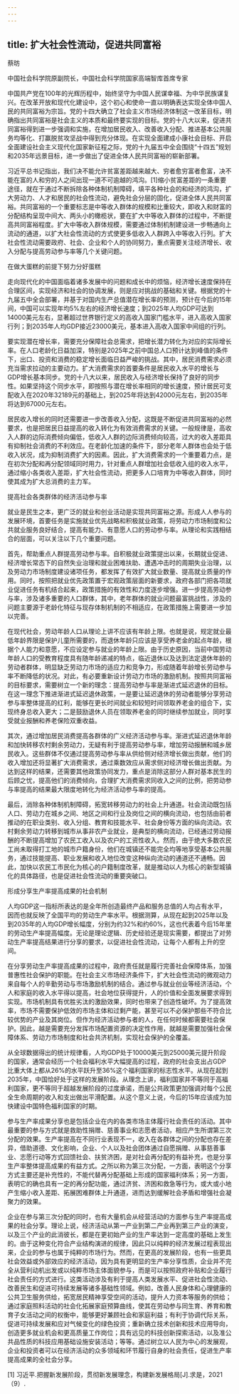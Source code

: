 ```yaml
---
---
---
```

title: 扩大社会性流动，促进共同富裕
---




蔡昉

中国社会科学院原副院长，中国社会科学院国家高端智库首席专家

中国共产党在100年的光辉历程中，始终坚守为中国人民谋幸福、为中华民族谋复兴。在改革开放和现代化建设中，这个初心和使命一直以明确表达实现全体中国人民的共同富裕为宗旨。党的十四大确立了社会主义市场经济体制这一改革目标，明确指出共同富裕是社会主义的本质和最终要实现的目标。党的十八大以来，促进共同富裕得到进一步强调和实施，在增加居民收入、改善收入分配、推进基本公共服务均等化、打赢脱贫攻坚战中得到充分体现。在实现全面建成小康社会目标、开启全面建设社会主义现代化国家新征程之际，党的十九届五中全会围绕“十四五”规划和2035年远景目标，进一步做出了促进全体人民共同富裕的崭新部署。

习近平总书记指出，我们决不能允许贫富差距越来越大、穷者愈穷富者愈富，决不能在富的人和穷的人之间出现一道不可逾越的鸿沟。[1]缩小贫富差距的一条重要途径，就在于通过不断拆除各种体制机制障碍，填平各种社会的和经济的鸿沟，扩大劳动力、人才和居民的社会性流动，避免社会分层的固化，促进全体人民共同富裕。共同富裕的一个重要标志是中等收入群体的规模和比重较大，即收入和财富的分配结构呈现中间大、两头小的橄榄状，要在扩大中等收入群体的过程中，不断提高共同富裕程度。扩大中等收入群体规模，需要通过体制机制建设进一步畅通向上流动的通道，以扩大社会性流动的方式使更多低收入人群跨入中等收入行列。扩大社会性流动需要政府、社会、企业和个人的协同努力，重点需要关注经济增长、收入分配与提高劳动参与率等几个关键问题。





在做大蛋糕的前提下努力分好蛋糕


走向现代化的中国面临着诸多发展中的问题和成长中的烦恼，经济增长速度保持在合理区间，实现经济和社会的协调发展，则是应对挑战的基础和关键。根据党的十九届五中全会部署，并基于对国内生产总值潜在增长率的预测，预计在今后的15年间，中国可以实现年均5%左右的经济增长速度；到2025年人均GDP可达到14000美元左右，显著超过世界银行定义的高收入国家门槛水平，进入高收入国家行列；到2035年人均GDP接近23000美元，基本进入高收入国家中间组的行列。

要实现潜在增长率，需要充分保障社会总需求，把增长潜力转化为对应的实际增长率。在人口老龄化日益加深，特别是2025年之前中国总人口预计达到峰值的条件下，出口、投资和消费的稳定增长面临日益严峻的挑战。其中，居民消费需求必须充当需求拉动的主要动力。扩大消费需求的首要条件是居民收入水平的增长与GDP增长基本同步。党的十八大以来，居民收入与经济增长保持了良好的同步性。如果坚持这个同步水平，即按照与潜在增长率相同的增长速度，预计居民可支配收入在2020年32189元的基础上，到2025年将达到42000元左右，到2035年将达到67000元左右。

居民收入增长的同时还需要进一步改善收入分配，这既是不断促进共同富裕的必然要求，也是把居民日益提高的收入转化为有效消费需求的关键。一般规律是，高收入人群的边际消费倾向偏低，低收入人群的边际消费倾向较高，过大的收入差距具有抑制社会消费的不利效应。在老龄化加速的条件下，部分老年人群体也会处于低收入状况，成为抑制消费扩大的因素。因此，扩大消费需求的一个重要着力点，是在初次分配和再分配领域同时用力，针对重点人群增加社会低收入组的收入水平，通过缩小各类收入差距，扩大社会性流动，把更多人口培育为中等收入群体，同时使其成为扩大总消费的主力军。





提高社会各类群体的经济活动参与率


就业是民生之本，更广泛的就业和创业活动是实现共同富裕之源。形成人人参与的发展环境，首要任务是实施就业优先战略和积极就业政策，将劳动力市场制度和公共就业服务良好结合，提高有能力、有意愿人口的劳动参与率。从理论和实践相结合的层面，可以关注以下几个重要问题。

首先，帮助重点人群提高劳动参与率。自积极就业政策提出以来，长期就业促进、经济增长常态下的自然失业治理和就业困难扶助、遭遇冲击时的周期失业治理，以及劳动力市场制度建设诸项任务，都发挥了有效扩大就业数量、提高就业质量的作用。同时，按照把就业优先政策置于宏观政策层面的新要求，政府各部门把各项就业促进任务有机结合起来，政策措施的有效性和力度逐步增强。进一步提高劳动参与率，涉及诸多重要的人口群体，其中，老年群体的就业问题最富挑战性，涉及的问题主要源于老龄化特征与现存体制机制的不相适应，在政策措施上需要进一步加以完善。

在现代社会，劳动年龄人口从理论上讲不应该有年龄上限。也就是说，规定就业最低年龄界限是保护儿童所需要的，而退休年龄只应该是享受养老金的起点年龄，根据个人能力和意愿，不应设定参与就业的年龄上限。由于历史原因，当前中国劳动年龄人口的受教育程度具有随年龄递减的特点，临近退休以及达到法定退休年龄的劳动者群体，明显缺乏劳动力市场的适应力和竞争力，形成随着年龄增长劳动参与率不断降低的状况。对此，有必要重新设计劳动力市场的激励机制。按照共同富裕的目标要求，需要树立一个新的理念：提高劳动参与率是渐进式延迟退休的目标。在这一理念下推进渐进式延迟退休政策，一是要让延迟退休的劳动者能够分享劳动参与率整体提高的红利，能够在更长时间就业和较短时间领取养老金的组合下，实现终身总收入更大；二是鼓励退休人员在领取养老金的同时继续参加就业，同时享受就业报酬和养老保险双重收益。

其次，通过增加居民消费提高各群体的广义经济活动参与率。渐进式延迟退休年龄和加快转移农村剩余劳动力，无疑有利于提高劳动参与率，增加劳动报酬和城乡居民收入。这些群体不仅通过提高劳动参与率从供给侧对经济增长做出贡献，他们的收入增加还将显著扩大消费需求，通过乘数效应从需求侧对经济增长做出贡献。为达到这样的结果，还需要其他政策协同发力，重点是消除这部分人群对基本民生的后顾之忧，提高他们的消费倾向，合理扩大消费需求同收入之间的比例，把劳动参与率提高的结果最大限度地转化为经济活动参与率的提高。

最后，消除各种体制机制障碍，拓宽转移劳动力的社会上升通道。社会流动既包括人口、劳动力在城乡之间、地区之间和行业及岗位之间的横向流动，也包括由前者推动的在职业类别、收入分组、教育和技能水平、社会身份等方面的纵向流动。农村剩余劳动力转移到城市从事非农产业就业，是典型的横向流动，已经通过劳动报酬的不断提高增加了农民工收入以及农户的工资性收入。然而，由于绝大多数农民工尚未取得打工地的城市户籍身份，他们在城镇还不能完全均等地享受基本公共服务，通过技能提高、职业发展和收入地位改变这种纵向流动的通道还不通畅。因此，加快以农民工市民化为核心的户籍制度改革，就是推动以人为核心的新型城镇化的具体路径，也是促进社会性流动的重要突破口。





形成分享生产率提高成果的社会机制


人均GDP这一指标所表达的是全年所创造最终产品和服务总值的人均占有水平，因而也就反映了全国平均的劳动生产率水平。根据测算，从现在起到2025年以及到2035年的人均GDP增长幅度，分别为约32%和约60%，这也代表着今后15年里的劳动生产率提高幅度。无论是理论逻辑、历史经验还是现实需要，都提出了对劳动生产率提高结果进行分享的要求，以促进社会性流动，让每个人都有上升的空间。

在分享劳动生产率提高成果的过程中，政府责任就是履行完善社会保障体系，加强普惠性社会保护的职能。在社会主义市场经济条件下，扩大社会性流动的微观动力来自每个人的辛勤劳动与市场激励机制的结合。通过参与就业创业等经济活动，个人和家庭的收入水平得以提高，社会地位获得提升，人的价值和全面发展要求得到实现。市场机制具有优胜劣汰的激励效果，同时也带来了创造性破坏。为了提高效率，市场不需要保护低效的市场主体和过剩产能，甚至可以不必保护那些不符合比较优势的产业及其岗位。但作为经济活动参与者的人，在任何时候都需要社会保护。因此，越是需要充分发挥市场配置资源的决定性作用，就越是需要加强社会保障体系、劳动力市场制度和社会共济机制，实现社会保护的全覆盖。

从全球数据得出的统计规律看，人均GDP处于10000美元到25000美元提升阶段的国家，通常会经历一个社会福利水平大幅提高的过程，政府的社会支出占GDP比重大体上都从26%的水平跃升至36%这个福利国家的标志性水平。从现在起到2035年，中国恰好处于这样的发展阶段。从理念上讲，福利国家并不等同于高福利国家，更不等同于超越发展阶段的过度承诺，而是公共政策更加强调对每个公民全生命周期的收入和支出做出平滑配置。从这个意义上说，今后的15年应该成为加快建设中国特色福利国家的时期。

参与生产率成果分享也是包括企业在内的各类市场主体履行社会责任的活动。其中最重要的参与方式就是救助性捐赠、慈善事业和志愿者活动，相应产生所谓第三次分配的效果。生产率提高在不同行业表现不一，收入在各群体之间的分配也存在差异，借助道德、文化影响，企业、个人以及社会团体通过自愿捐赠、从事慈善事业、志愿行动等方式回馈社会、扶贫济困，是对社会再分配的有益补充，也是分享生产率整体提高成果的有益方式。之所以称为第三次分配，一方面，表明这个分享方式主要还是补充性的，不能代替再分配基础上形成的国家福利体系；另一方面，表明它的确也具有一定的再分配功能，通过济贫、济困和救急等行为，或大或小地产生缩小收入差距、拓展困难群体上升通道，进而达到缓解社会矛盾和增强社会凝聚力的效果。

企业在参与第三次分配的同时，也有大量机会从经营活动的方面参与生产率提高成果的社会分享。理论上说，经济活动从第一产业到第二产业再到第三产业的演变，以及三个产业的此消彼长，都是在更初始产业的生产率达到一定高度的基础上发生的。由于这种变化符合产业结构演进的规律，因此只以纯粹的经济发展过程表现出来，企业的参与也属于纯粹的市场行为。然而，在更高的发展阶段，也有一些更具社会效益或外部效应的经济活动，因为具有更明显的生产率分享性质，企业并不完全从营利动机出发或以纯粹市场主体面貌参与，而是可以按照政府补贴和企业履行社会责任的方式进行。这类活动涉及有利于提高人类发展水平、促进社会性流动、改善民生和促进可持续发展等诸多基础性领域。例如，改善人民身体和心理健康的公共卫生服务供给，拓宽居民精神享受空间的活动，提升人力资本等服务的供给；通过家庭照料活动的社会化拓展家庭预算曲线，使其在劳动参与同生育、养育和教育子女活动之间的权衡中，能够更好兼顾社会和家庭利益；有利于协调代际关系，促进可持续发展和应对气候变化的绿色投资；重新确立技术创新和技术应用导向，创造更多就业机会和更高质量工作岗位；具有远见的科技创新探索活动，以及准公共品性质的科技应用基础设施安装活动；等等。通过树立以人民为中心的发展观，企业和投资者可以在经济活动的众多领域和环节履行自身的社会责任，促进生产率提高成果的全社会分享。

[1] 习近平.把握新发展阶段，贯彻新发展理念，构建新发展格局[J].求是，2021（9）.